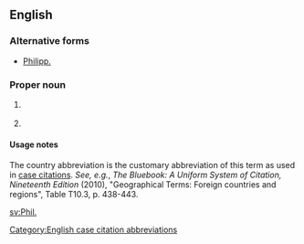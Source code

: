 {{also|Phil|Phil.|phil-|-phil}}
==English==

===Alternative forms===
* [[Philipp.]]

===Proper noun===
{{en-proper noun}}

# {{context|biblical|lang=en}} {{abbreviation of|Philippians|lang=en}}
# {{context|legal|lang=en}} {{abbreviation of|Philippines|lang=en}}

====Usage notes====
The country abbreviation is the customary abbreviation of this term as used in [[case citation]]s. ''See, e.g.'', ''The Bluebook: A Uniform System of Citation, Nineteenth Edition'' (2010), "Geographical Terms: Foreign countries and regions", Table T10.3, p. 438-443.

[[Category:English case citation abbreviations]]

[[sv:Phil.]]